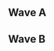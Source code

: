 {{DISPLAYTITLE:Low Tier City 5: ''Melee'' Doubles Pools}}{{SetGame|melee}}
{{tabs static
|name1=Overview
|link1=Low Tier City/5/Melee
|name2=Singles Pools
|link2=Low Tier City/5/Melee/Singles Pools
|name3=Singles Bracket
|link3=Low Tier City/5/Melee/Singles Bracket
|name4=Doubles Pools
|link4=Low Tier City/5/Melee/Doubles Pools
|name5=Doubles Bracket
|link5=Low Tier City/5/Melee/Doubles Bracket
|This=4
}}
==Wave A==
{{Box|start|padding=2em}}
==={{HiddenSort|A1}}===
{{GroupTableStart |Bracket A1|width=300px}}
{{DoublesGroupTableSlot|p1=Mojo|p1flag=us|p2=Jake13|p2flag=us|win_m=4|lose_m=0|place=1|bg=up|go={{advance|Low Tier City/5/Melee/Doubles Bracket#Winners Bracket}}}}
{{DoublesGroupTableSlot|p1=Bobby Frizz|p1flag=us|p2=Unspecial|p2flag=us|win_m=4|lose_m=1|place=2|bg=stay|go={{advance|Low Tier City/5/Melee/Doubles Bracket#Losers Bracket}}}}
{{DoublesGroupTableSlot|p1=Jelly|p1flag=us|p2=JPeGImage|p2flag=us|win_m=4|lose_m=2|place=3|bg=down}}
{{DoublesGroupTableSlot|p1=Flux|p1flag=us|p2=Dizney|p2flag=us|win_m=3|lose_m=2|place=4|bg=down}}
{{DoublesGroupTableSlot|p1=Krbay|p1flag=us|p2=GibbV|p2flag=us|win_m=3|lose_m=2|place=5|bg=down}}
{{DoublesGroupTableSlot|p1=Funcrazyfish|p1flag=us|p2=Guts|p2flag=us|win_m=3|lose_m=2|place=5|bg=down}}
{{DoublesGroupTableSlot|p1=Marthus|p1flag=us|p2=Hentai Boy|p2flag=|win_m=2|lose_m=2|place=7|bg=down}}
{{DoublesGroupTableSlot|p1=Coda|p1flag=us|p2=Starr|p2flag=us|win_m=2|lose_m=2|place=7|bg=down}}
{{DoublesGroupTableSlot|p1=Ouija|p1flag=us|p2=Dusk|p2flag=|win_m=1|lose_m=2|place=9|bg=down}}
{{DoublesGroupTableSlot|p1=Teaspoon|p1flag=us|p2=Blynde|p2flag=us|win_m=1|lose_m=2|place=9|bg=down}}
{{DoublesGroupTableSlot|p1=TheDormouse|p1flag=us|p2=Bozo the Fox|p2flag=us|win_m=1|lose_m=2|place=9|bg=down}}
{{DoublesGroupTableSlot|p1=Neighbor|p1flag=us|p2=Luca$$|p2flag=us|win_m=1|lose_m=2|place=9|bg=down}}
{{DoublesGroupTableSlot|p1=Doctor Moseley|p1flag=us|p2=happykuma|p2flag=us|win_m=0|lose_m=2|place=13|bg=down}}
{{DoublesGroupTableSlot|p1=$pud|p1flag=us|p2=pizza|p2flag=us|win_m=0|lose_m=2|place=13|bg=down}}
{{DoublesGroupTableSlot|p1=Myst|p1flag=us|p2=shinecrime|p2flag=us|win_m=0|lose_m=2|place=13|bg=down}}
{{DoublesGroupTableSlot|p1=Cilan|p1flag=us|p2=BestfriendJohn|p2flag=us|win_m=0|lose_m=2|place=13|bg=down}}
{{GroupTableEnd}}
{{Box|break|padding=2em}}

==={{HiddenSort|A2}}===
{{GroupTableStart |Bracket A2|width=300px}}
{{DoublesGroupTableSlot|p1=SFOP|p1flag=us|p2=Nerin|p2flag=us|win_m=4|lose_m=0|place=1|bg=up|go={{advance|Low Tier City/5/Melee/Doubles Bracket#Winners Bracket}}}}
{{DoublesGroupTableSlot|p1=Schythed|p1flag=us|p2=Yardo|p2flag=us|win_m=4|lose_m=1|place=2|bg=stay|go={{advance|Low Tier City/5/Melee/Doubles Bracket#Losers Bracket}}}}
{{DoublesGroupTableSlot|p1=Cuda|p1flag=us|p2=Profanity|p2flag=us|win_m=5|lose_m=2|place=3|bg=down}}
{{DoublesGroupTableSlot|p1=Dragedo|p1flag=us|p2=Reesch|p2flag=us|win_m=4|lose_m=2|place=4|bg=down}}
{{DoublesGroupTableSlot|p1=Brr|p1flag=us|p2=Nihlus|p2flag=us|win_m=2|lose_m=2|place=5|bg=down}}
{{DoublesGroupTableSlot|p1=Scuttles|p1flag=us|p2=Chia|p2flag=us|win_m=2|lose_m=2|place=5|bg=down}}
{{DoublesGroupTableSlot|p1=Sledj|p1flag=us|p2=ewd444|p2flag=us|win_m=2|lose_m=2|place=7|bg=down}}
{{DoublesGroupTableSlot|p1=cooltigerdude|p1flag=us|p2=Nasty|p2flag=us|win_m=2|lose_m=2|place=7|bg=down}}
{{DoublesGroupTableSlot|p1=SHwang|p1flag=us|p2=RaulWalrus|p2flag=us|win_m=1|lose_m=2|place=9|bg=down}}
{{DoublesGroupTableSlot|p1=CPU|p1flag=us|p2=4C|p2flag=us|win_m=1|lose_m=2|place=9|bg=down}}
{{DoublesGroupTableSlot|p1=sock|p1flag=us|p2=Dawsaroni|p2flag=us|win_m=1|lose_m=2|place=9|bg=down}}
{{DoublesGroupTableSlot|p1=Melo|p1flag=us|p2=Nox|p2flag=us|win_m=1|lose_m=2|place=9|bg=down}}
{{DoublesGroupTableSlot|p1=JELLO|p1flag=us|p2=Prison Mike|p2flag=us|win_m=0|lose_m=2|place=13|bg=down}}
{{DoublesGroupTableSlot|p1=Mouf|p1flag=us|p2=hamyojo|p2flag=us|win_m=0|lose_m=2|place=13|bg=down}}
{{DoublesGroupTableSlot|p1=Pizza|p1flag=us|p2=TheEagle3805|p2flag=us|win_m=0|lose_m=2|place=13|bg=down}}
{{DoublesGroupTableSlot|p1=Rufio|p1flag=us|p2=CaRai|p2flag=us|win_m=0|lose_m=2|place=13|bg=down}}
{{GroupTableEnd}}
{{Box|end}}

==Wave B==
{{Box|start|padding=2em}}
==={{HiddenSort|B1}}===
{{GroupTableStart |Bracket B1|width=300px}}
{{DoublesGroupTableSlot|p1=Lucky|p1flag=us|p2=Alex19|p2flag=us|win_m=4|lose_m=0|place=1|bg=up|go={{advance|Low Tier City/5/Melee/Doubles Bracket#Winners Bracket}}}}
{{DoublesGroupTableSlot|p1=ALP|p1flag=us|p2=Die-Lawn|p2flag=us|win_m=4|lose_m=1|place=2|bg=stay|go={{advance|Low Tier City/5/Melee/Doubles Bracket#Losers Bracket}}}}
{{DoublesGroupTableSlot|p1=Mijo!|p1flag=us|p2=Pit|p2flag=us|win_m=4|lose_m=2|place=3|bg=down}}
{{DoublesGroupTableSlot|p1=MT|p1flag=us|p2=Tirno|p2flag=us|win_m=3|lose_m=2|place=4|bg=down}}
{{DoublesGroupTableSlot|p1=Thunder|p1flag=us|p2=NG_Roytheboi|p2flag=us|win_m=3|lose_m=2|place=5|bg=down}}
{{DoublesGroupTableSlot|p1=Phantom|p1flag=us|p2=ChurchNEOH|p2flag=us|win_m=3|lose_m=2|place=5|bg=down}}
{{DoublesGroupTableSlot|p1=7Rimz|p1flag=us|p2=Soulster|p2flag=us|win_m=2|lose_m=2|place=7|bg=down}}
{{DoublesGroupTableSlot|p1=Blitzbolt|p1flag=us|p2=Clouded|p2flag=us|win_m=2|lose_m=2|place=7|bg=down}}
{{DoublesGroupTableSlot|p1=Sock|p1flag=us|p2=Grumpy|p2flag=us|win_m=1|lose_m=2|place=9|bg=down}}
{{DoublesGroupTableSlot|p1=g-RACE|p1flag=us|p2=Citrus|p2flag=us|win_m=1|lose_m=2|place=9|bg=down}}
{{DoublesGroupTableSlot|p1=TITS|p1flag=us|p2=Oak Trunks|p2flag=us|win_m=1|lose_m=2|place=9|bg=down}}
{{DoublesGroupTableSlot|p1=Park|p1flag=|p2=gh0st|p2flag=|win_m=1|lose_m=2|place=9|bg=down}}
{{DoublesGroupTableSlot|p1=Amityus|p1flag=us|p2=Blade|p2flag=us|win_m=0|lose_m=2|place=13|bg=down}}
{{DoublesGroupTableSlot|p1=saltyspitoon|p1flag=us|p2=BeerMelancon|p2flag=us|win_m=0|lose_m=2|place=13|bg=down}}
{{DoublesGroupTableSlot|p1=Ramrow|p1flag=us|p2=Mayo|p2flag=us|win_m=0|lose_m=2|place=13|bg=down}}
{{DoublesGroupTableSlot|p1=Graysenpai|p1flag=us|p2=D'artagnan|p2flag=us|win_m=0|lose_m=2|place=13|bg=down}}
{{GroupTableEnd}}
{{Box|break|padding=2em}}

==={{HiddenSort|B2}}===
{{GroupTableStart |Bracket B2|width=300px}}
{{DoublesGroupTableSlot|p1=Albert|p1flag=us|p2=Tai|p2flag=us|win_m=4|lose_m=0|place=1|bg=up|go={{advance|Low Tier City/5/Melee/Doubles Bracket#Winners Bracket}}}}
{{DoublesGroupTableSlot|p1=bluezaft|p1flag=us|p2=Bananas|p2flag=us|win_m=4|lose_m=1|place=2|bg=stay|go={{advance|Low Tier City/5/Melee/Doubles Bracket#Losers Bracket}}}}
{{DoublesGroupTableSlot|p1=Jeff Foxworthy|p1flag=us|p2=SpaceAnimalz.com|p2flag=us|win_m=4|lose_m=2|place=3|bg=down}}
{{DoublesGroupTableSlot|p1=Peachy Keen|p1flag=us|p2=Tanooki|p2flag=us|win_m=4|lose_m=2|place=4|bg=down}}
{{DoublesGroupTableSlot|p1=DUBS|p1flag=us|p2=Mr. Gingey|p2flag=us|win_m=3|lose_m=2|place=5|bg=down}}
{{DoublesGroupTableSlot|p1=JaggedCole|p1flag=us|p2=GP|p2flag=us|win_m=2|lose_m=2|place=5|bg=down}}
{{DoublesGroupTableSlot|p1=vyn|p1flag=us|p2=arby|p2flag=us|win_m=2|lose_m=2|place=7|bg=down}}
{{DoublesGroupTableSlot|p1=Daze|p1flag=us|p2=Gabi|p2flag=us|win_m=2|lose_m=2|place=7|bg=down}}
{{DoublesGroupTableSlot|p1=Xane|p1flag=us|p2=Timestop|p2flag=us|win_m=1|lose_m=2|place=9|bg=down}}
{{DoublesGroupTableSlot|p1=Heath|p1flag=us|p2=Dannnnnn|p2flag=us|win_m=1|lose_m=2|place=9|bg=down}}
{{DoublesGroupTableSlot|p1=ProtagonistG|p1flag=us|p2=Pied|p2flag=us|win_m=1|lose_m=2|place=9|bg=down}}
{{DoublesGroupTableSlot|p1=Nich|p1flag=us|p2=Not Thor|p2flag=us|win_m=1|lose_m=2|place=9|bg=down}}
{{DoublesGroupTableSlot|p1=Tooth|p1flag=us|p2=025|p2flag=us|win_m=0|lose_m=2|place=13|bg=down}}
{{DoublesGroupTableSlot|p1=Rotor|p1flag=us|p2=Ryebread|p2flag=us|win_m=0|lose_m=2|place=13|bg=down}}
{{DoublesGroupTableSlot|p1=bobman|p1flag=us|p2=Spriggs|p2flag=us|win_m=0|lose_m=2|place=13|bg=down}}
{{DoublesGroupTableSlot|p1=King Koopa|p1flag=us|p2=jrighteous15|p2flag=|win_m=0|lose_m=2|place=13|bg=down}}
{{GroupTableEnd}}
{{Box|end}}
